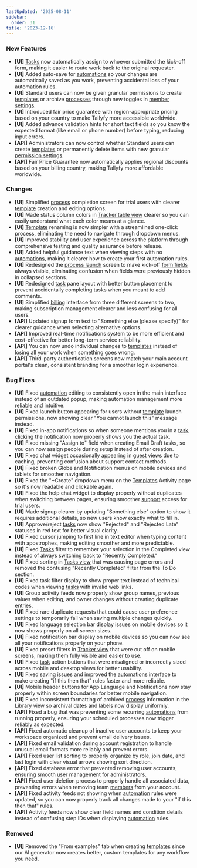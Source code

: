 ```yaml
---
lastUpdated: '2025-08-11'
sidebar:
  order: 31
title: '2023-12-16'
---
```


### New Features

- **[UI]** [Tasks](/products/pro/tracking-and-tasks/tasks/) now automatically assign to whoever submitted the kick-off form, making it easier to route work back to the original requester.
- **[UI]** Added auto-save for [automations](/products/pro/documenting/templates/automations/) so your changes are automatically saved as you work, preventing accidental loss of your automation rules.
- **[UI]** Standard users can now be given granular permissions to create [templates](/products/pro/documenting/templates/) or archive [processes](/products/pro/tracking-and-tasks/processes/) through new toggles in [member settings](/products/pro/documenting/members/how-do-i-manage-member-permissions-in-tallyfy/).
- **[UI]** Introduced fair price guarantee with region-appropriate pricing based on your country to make Tallyfy more accessible worldwide.
- **[UI]** Added advance validation hints for short text fields so you know the expected format (like email or phone number) before typing, reducing input errors.
- **[API]** Administrators can now control whether Standard users can create [templates](/products/pro/documenting/templates/) or permanently delete items with new granular [permission settings](/products/pro/documenting/members/how-do-i-manage-member-permissions-in-tallyfy/).
- **[API]** Fair Price Guarantee now automatically applies regional discounts based on your billing country, making Tallyfy more affordable worldwide.

### Changes

- **[UI]** Simplified [process](/products/pro/tracking-and-tasks/processes/) completion screen for trial users with clearer [template](/products/pro/documenting/templates/) creation and editing options.
- **[UI]** Made status column colors in [Tracker table view](/products/pro/tracking-and-tasks/tracker-view/) clearer so you can easily understand what each color means at a glance.
- **[UI]** [Template](/products/pro/documenting/templates/) renaming is now simpler with a streamlined one-click process, eliminating the need to navigate through dropdown menus.
- **[UI]** Improved stability and user experience across the platform through comprehensive testing and quality assurance before release.
- **[UI]** Added helpful guidance text when viewing steps with no [automations](/products/pro/documenting/templates/automations/), making it clearer how to create your first automation rules.
- **[UI]** Redesigned the [process launch](/products/pro/launching/) screen to make kick-off [form fields](/products/pro/tracking-and-tasks/tasks/what-are-form-fields-in-tallyfy/) always visible, eliminating confusion when fields were previously hidden in collapsed sections.
- **[UI]** Redesigned [task](/products/pro/tracking-and-tasks/tasks/) pane layout with better button placement to prevent accidentally completing tasks when you meant to add comments.
- **[UI]** Simplified [billing](/products/pro/settings/billing/) interface from three different screens to two, making subscription management clearer and less confusing for all users.
- **[API]** Updated signup form text to "Something else (please specify)" for clearer guidance when selecting alternative options.
- **[API]** Improved real-time notifications system to be more efficient and cost-effective for better long-term service reliability.
- **[API]** You can now undo individual changes to [templates](/products/pro/documenting/templates/) instead of losing all your work when something goes wrong.
- **[API]** Third-party authentication screens now match your main account portal's clean, consistent branding for a smoother login experience.

### Bug Fixes

- **[UI]** Fixed [automation](/products/pro/documenting/templates/automations/) editing to consistently open in the main interface instead of an outdated popup, making automation management more reliable and intuitive.
- **[UI]** Fixed launch button appearing for users without [template](/products/pro/documenting/templates/) launch permissions, now showing clear "You cannot launch this" message instead.
- **[UI]** Fixed in-app notifications so when someone mentions you in a [task](/products/pro/tracking-and-tasks/tasks/), clicking the notification now properly shows you the actual task.
- **[UI]** Fixed missing "Assign to" field when creating Email Draft tasks, so you can now assign people during setup instead of after creation.
- **[UI]** Fixed chat widget occasionally appearing in [guest](/products/pro/documenting/guests/) views due to caching, preventing confusion about support contact methods.
- **[UI]** Fixed broken Globe and Notification menus on mobile devices and tablets for smoother navigation.
- **[UI]** Fixed the "+Create" dropdown menu on the [Templates](/products/pro/documenting/templates/) Activity page so it's now readable and clickable again.
- **[UI]** Fixed the help chat widget to display properly without duplicates when switching between pages, ensuring smoother [support](/products/pro/miscellaneous/support/how-can-i-contact-tallyfys-support-team/) access for trial users.
- **[UI]** Made signup clearer by updating "Something else" option to show it requires additional details, so new users know exactly what to fill in.
- **[UI]** Approve/reject [tasks](/products/pro/tracking-and-tasks/tasks/) now show "Rejected" and "Rejected Late" statuses in red text for better visual clarity.
- **[UI]** Fixed cursor jumping to first line in text editor when typing content with apostrophes, making editing smoother and more predictable.
- **[UI]** Fixed [Tasks](/products/pro/tracking-and-tasks/tasks-view/) filter to remember your selection in the Completed view instead of always switching back to "Recently Completed."
- **[UI]** Fixed sorting in [Tasks view](/products/pro/tracking-and-tasks/tasks-view/) that was causing page errors and removed the confusing "Recently Completed" filter from the To Do section.
- **[UI]** Fixed task filter display to show proper text instead of technical codes when viewing [tasks](/products/pro/tracking-and-tasks/tasks/) with invalid web links.
- **[UI]** Group activity feeds now properly show group names, previous values when editing, and owner changes without creating duplicate entries.
- **[UI]** Fixed rare duplicate requests that could cause user preference settings to temporarily fail when saving multiple changes quickly.
- **[UI]** Fixed language selection bar display issues on mobile devices so it now shows properly on all screen sizes.
- **[UI]** Fixed notification bar display on mobile devices so you can now see all your notifications properly on your phone.
- **[UI]** Fixed preset filters in [Tracker view](/products/pro/tracking-and-tasks/tracker-view/) that were cut off on mobile screens, making them fully visible and easier to use.
- **[UI]** Fixed [task](/products/pro/tracking-and-tasks/tasks/) action buttons that were misaligned or incorrectly sized across mobile and desktop views for better usability.
- **[UI]** Fixed saving issues and improved the [automations](/products/pro/documenting/templates/automations/) interface to make creating "if this then that" rules faster and more reliable.
- **[UI]** Mobile header buttons for App Language and Notifications now stay properly within screen boundaries for better mobile navigation.
- **[UI]** Fixed inconsistent formatting of archived [process](/products/pro/tracking-and-tasks/processes/) information in the Library view so archival dates and labels now display uniformly.
- **[API]** Fixed a bug that was preventing some recurring [automations](/products/pro/documenting/templates/automations/) from running properly, ensuring your scheduled processes now trigger reliably as expected.
- **[API]** Fixed automatic cleanup of inactive user accounts to keep your workspace organized and prevent email delivery issues.
- **[API]** Fixed email validation during account registration to handle unusual email formats more reliably and prevent errors.
- **[API]** Fixed user list sorting to properly organize by role, join date, and last login with clear visual arrows showing sort direction.
- **[API]** Fixed database error that prevented removing user accounts, ensuring smooth user management for administrators.
- **[API]** Fixed user deletion process to properly handle all associated data, preventing errors when removing team [members](/products/pro/documenting/members/) from your account.
- **[API]** Fixed activity feeds not showing when [automation](/products/pro/documenting/templates/automations/) rules were updated, so you can now properly track all changes made to your "if this then that" rules.
- **[API]** Activity feeds now show clear field names and condition details instead of confusing step IDs when displaying [automation](/products/pro/documenting/templates/automations/) rules.

### Removed

- **[UI]** Removed the "From examples" tab when creating [templates](/products/pro/documenting/templates/) since our AI generator now creates better, custom templates for any workflow you need.
